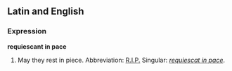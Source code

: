 ==Latin and English==

===Expression===
'''requiescant in pace'''

#May they rest in piece.  Abbreviation: [[R.I.P.]]  Singular: ''[[requiescat in pace]]''.
